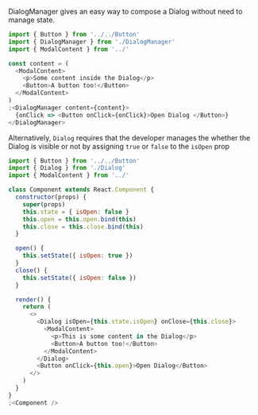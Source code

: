DialogManager gives an easy way to compose a Dialog without need to manage state.

```js
import { Button } from '../../Button'
import { DialogManager } from './DialogManager'
import { ModalContent } from '../'

const content = (
  <ModalContent>
    <p>Some content inside the Dialog</p>
    <Button>A button too!</Button>
  </ModalContent>
)
;<DialogManager content={content}>
  {onClick => <Button onClick={onClick}>Open Dialog </Button>}
</DialogManager>
```

Alternatively, `Dialog` requires that the developer manages the whether the Dialog is visible or not by assigning `true` or `false` to the `isOpen` prop

```js
import { Button } from '../../Button'
import { Dialog } from './Dialog'
import { ModalContent } from '../'

class Component extends React.Component {
  constructor(props) {
    super(props)
    this.state = { isOpen: false }
    this.open = this.open.bind(this)
    this.close = this.close.bind(this)
  }

  open() {
    this.setState({ isOpen: true })
  }
  close() {
    this.setState({ isOpen: false })
  }

  render() {
    return (
      <>
        <Dialog isOpen={this.state.isOpen} onClose={this.close}>
          <ModalContent>
            <p>This is some content in the Dialog</p>
            <Button>A button too!</Button>
          </ModalContent>
        </Dialog>
        <Button onClick={this.open}>Open Dialog</Button>
      </>
    )
  }
}
;<Component />
```
